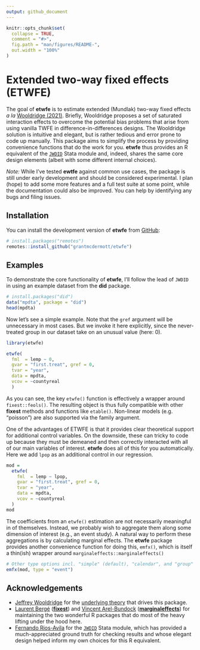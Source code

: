 ```yaml
---
output: github_document
---
```


<!-- README.md is generated from README.Rmd. Please edit that file -->

```r
knitr::opts_chunk$set(
  collapse = TRUE,
  comment = "#>",
  fig.path = "man/figures/README-",
  out.width = "100%"
)
```

# Extended two-way fixed effects (ETWFE)

<!-- badges: start -->
<!-- badges: end -->

The goal of **etwfe** is to estimate extended (Mundlak) two-way fixed effects _a
la_ [Wooldridge
(2021)](https://papers.ssrn.com/sol3/papers.cfm?abstract_id=3906345). Briefly, Wooldridge proposes a set of saturated interaction effects to overcome
the potential bias problems that arise from using vanilla TWFE in
difference-in-differences designs. The Wooldridge solution is intuitive and
elegant, but is rather tedious and error prone to code up manually. This package
aims to simplify the process by providing convenience functions that do the
work for you. **etwfe** thus provides an R equivalent of the 
[`JWDID`](https://ideas.repec.org/c/boc/bocode/s459114.html) Stata module and, indeed, shares the same core design elements (albeit with some
different internal choices).

_Note:_ While I've tested **ewtfe** against common use cases, the package is
still under early development and should be considered experimental. I plan
(hope) to add some more features and a full test suite at some point, while the
documentation could also be improved. You can help by identifying any
bugs and filing issues.

## Installation

You can install the development version of **etwfe** from [GitHub](https://github.com/):

``` r
# install.packages("remotes")
remotes::install_github("grantmcdermott/etwfe")
```

## Examples

To demonstrate the core functionality of **etwfe**, I'll follow the lead of
`JWDID` in using an example dataset from the **did** package.

```r
# install.packages("did")
data("mpdta", package = "did")
head(mpdta)
```

Now let's see a simple example. Note that the `gref` argument will be
unnecessary in most cases. But we invoke it here explicitly, since the
never-treated group in our dataset take on an unusual value (here: 0).

```r
library(etwfe)

etwfe(
  fml  = lemp ~ 0,
  gvar = "first.treat", gref = 0,
  tvar = "year",
  data = mpdta,
  vcov = ~countyreal
  )
```

As you can see, the key `etwfe()` function is effectively a wrapper around
`fixest::feols()`. The resulting object is thus fully compatible with other
**fixest** methods and functions like `etable()`. Non-linear models (e.g.
"poisson") are also supported via the family argument.

One of the advantages of ETWFE is that it provides clear theoretical support for
additional control variables. On the downside, these can tricky to code up
because they must be demeaned and then correctly interacted with all of our main
variables of interest. **etwfe** does all of this for you automatically. Here we
add `lpop` as an additional control in our regression.

```r
mod = 
  etwfe(
    fml  = lemp ~ lpop,
    gvar = "first.treat", gref = 0,
    tvar = "year",
    data = mpdta,
    vcov = ~countyreal
  )
mod
```

The coefficients from an `etwfe()` estimation are not necessarily meaningful in
of themselves. Instead, we probably wish to aggregate them along some dimension of interest (e.g., an event study). A natural way to perform these aggregations
is by calculating marginal effects. The **etwfe** package provides another convenience function for doing this, `emfx()`, which is itself a thin(ish)
wrapper around `marginaleffects::marginaleffects()`

```r
# Other type options incl. "simple" (default), "calendar", and "group"
emfx(mod, type = "event")
```

## Acknowledgements

- [Jeffrey Wooldridge](https://twitter.com/jmwooldridge) for the [underlying theory](https://papers.ssrn.com/sol3/papers.cfm?abstract_id=3906345) that drives this package.
- [Laurent Bergé](https://twitter.com/lrberge) ([**fixest**](https://lrberge.github.io/fixest/)) and [Vincent Arel-Bundock](https://twitter.com/VincentAB) ([**marginaleffects**](https://vincentarelbundock.github.io/marginaleffects)) for maintaining the two wonderful R packages that do most of the heavy lifting under the hood here.
- [Fernando Rios-Avila](https://twitter.com/friosavila) for the [`JWDID`](https://ideas.repec.org/c/boc/bocode/s459114.html) Stata module, which has provided a much-appreciated ground truth for checking results and whose elegant design helped inform my own choices for this R equivalent. 